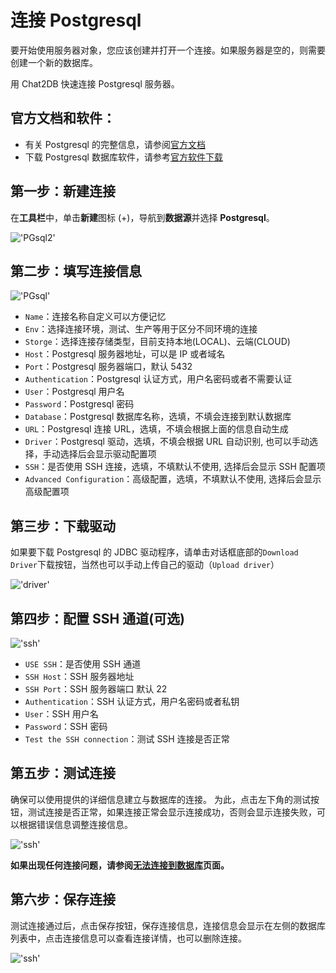 # 连接 Postgresql

要开始使用服务器对象，您应该创建并打开一个连接。如果服务器是空的，则需要创建一个新的数据库。

用 Chat2DB 快速连接 Postgresql 服务器。

## 官方文档和软件：

- 有关 Postgresql 的完整信息，请参阅[官方文档](https://www.postgresql.org/docs/current/)
- 下载 Postgresql 数据库软件，请参考[官方软件下载](https://www.postgresql.org/download/)

## 第一步：新建连接

在**工具栏**中，单击**新建**图标 (+)，导航到**数据源**并选择 **Postgresql**。

!['PGsql2'](/image/connection/PGsql2.png)

## 第二步：填写连接信息

!['PGsql'](/image/connection/PGsql.png)

- `Name`：连接名称自定义可以方便记忆
- `Env`：选择连接环境，测试、生产等用于区分不同环境的连接
- `Storge`：选择连接存储类型，目前支持本地(LOCAL)、云端(CLOUD)
- `Host`：Postgresql 服务器地址，可以是 IP 或者域名
- `Port`：Postgresql 服务器端口，默认 5432
- `Authentication`：Postgresql 认证方式，用户名密码或者不需要认证
- `User`：Postgresql 用户名
- `Password`：Postgresql 密码
- `Database`：Postgresql 数据库名称，选填，不填会连接到默认数据库
- `URL`：Postgresql 连接 URL，选填，不填会根据上面的信息自动生成
- `Driver`：Postgresql 驱动，选填，不填会根据 URL 自动识别, 也可以手动选择，手动选择后会显示驱动配置项
- `SSH`：是否使用 SSH 连接，选填，不填默认不使用, 选择后会显示 SSH 配置项
- `Advanced Configuration`：高级配置，选填，不填默认不使用, 选择后会显示高级配置项

## 第三步：下载驱动

如果要下载 Postgresql 的 JDBC 驱动程序，请单击对话框底部的`Download Driver`下载按钮，当然也可以手动上传自己的驱动（`Upload driver`）

!['driver'](/image/connection/driver.png)

## 第四步：配置 SSH 通道(可选)

!['ssh'](/image/connection/ssh.png)
- `USE SSH`：是否使用 SSH 通道
- `SSH Host`：SSH 服务器地址
- `SSH Port`：SSH 服务器端口 默认 22
- `Authentication`：SSH 认证方式，用户名密码或者私钥
- `User`：SSH 用户名
- `Password`：SSH 密码
- `Test the SSH connection`：测试 SSH 连接是否正常

## 第五步：测试连接

确保可以使用提供的详细信息建立与数据库的连接。
为此，点击左下角的测试按钮，测试连接是否正常，如果连接正常会显示连接成功，否则会显示连接失败，可以根据错误信息调整连接信息。

!['ssh'](/image/connection/test.png)

**如果出现任何连接问题，请参阅[无法连接到数据库](https://docs.chat2db.ai/docs/question/Cannot-connect-to-database)页面。**

## 第六步：保存连接

测试连接通过后，点击保存按钮，保存连接信息，连接信息会显示在左侧的数据库列表中，点击连接信息可以查看连接详情，也可以删除连接。

!['ssh'](/image/connection/test.png)
